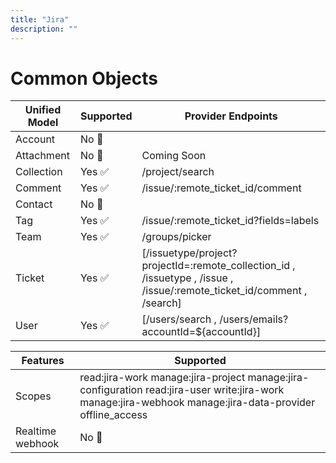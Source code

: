 ```yaml
---
title: "Jira"
description: ""
---
```


# Common Objects
 

| Unified Model | Supported                           | Provider Endpoints                           |
| -------- | ------------------------------------- | ------------------------------------- |
| Account      | No 🚫 |   |
| Attachment      | No 🚫  | Coming Soon|
| Collection   | Yes ✅ | /project/search | 
| Comment   | Yes ✅| /issue/:remote_ticket_id/comment | 
| Contact   | No 🚫 | |
| Tag   | Yes ✅| /issue/:remote_ticket_id?fields=labels  |
| Team   | Yes ✅| /groups/picker  |  
| Ticket   | Yes ✅ | [/issuetype/project?projectId=:remote_collection_id , /issuetype , /issue , /issue/:remote_ticket_id/comment , /search]  |
| User   | Yes ✅| [/users/search , /users/emails?accountId=${accountId}] |


| Features | Supported                           |
| -------- | ------------------------------------- |
| Scopes     |read:jira-work manage:jira-project manage:jira-configuration read:jira-user write:jira-work manage:jira-webhook manage:jira-data-provider offline_access|
| Realtime webhook     | No 🚫|